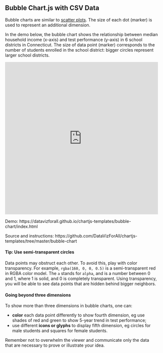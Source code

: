 ## Bubble Chart.js with CSV Data {#chartjs-bubble-csv}

Bubble charts are similar to [scatter plots](chartjs-scatter-csv). The size of each dot (marker) is used to represent an additional dimension.

In the demo below, the bubble chart shows the relationship between median household income (x-axis) and test performance (y-axis) in 6 school districts in Connecticut. The size of data point (marker) corresponds to the number of students enrolled in the school district: bigger circles represent larger school districts.

<iframe src="https://datavizforall.github.io/chartjs-templates/bubble-chart/index.html" width="100%" height=500 style="border: 0"></iframe>

Demo: https://datavizforall.github.io/chartjs-templates/bubble-chart/index.html

Source and instructions: https://github.com/DataVizForAll/chartjs-templates/tree/master/bubble-chart

#### Tip: Use semi-transparent circles

Data points may obstruct each other. To avoid this, play with color transparency. For example, `rgba(160, 0, 0, 0.5)` is a semi-transparent red in RGBA color model. The `a` stands for `alpha`, and is a number between 0 and 1, where 1 is solid, and 0 is completely transparent. Using transparency, you will be able to see data points that are hidden behind bigger neighbors.

#### Going beyond three dimensions

To show more than three dimensions in bubble charts, one can:

* **color** each data point differently to show fourth dimension, eg use shades of red and green to show 5-year trend in test performance;
* use different **icons or glyphs** to display fifth dimension, eg circles for male students and squares for female students.

Remember not to overwhelm the viewer and communicate only the data that are necessary to prove or illustrate your idea.
